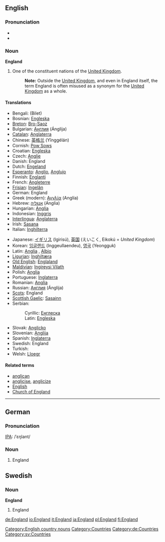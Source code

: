 {{wikipedia}}

==English==
===Pronunciation===
*{{IPA|/ˈɪŋglənd/}}
*{{SAMPA|/"INgl@nd/}}

===Noun===
'''England'''

#One of the constituent nations of the [[United Kingdom]]. 
#:'''Note:''' Outside the [[United Kingdom]], and even in England itself, the term England is often misused as a synonym for the [[United Kingdom]] as a whole.

====Translations====
{{top}}
*Bengali: (Bilet)
*Bosnian: [[Engleska#Bosnian|Engleska]] {{f}}
*[[Breton]]: [[Bro-Saoz]]
*Bulgarian: [[Англия]] (Ánglija) {{f}}
*[[Catalan]]: [[Anglaterra]] {{f}}
*Chinese: [[英格兰]] (Yīnggélán)
*Cornish: [[Pow Sows]]
*Croatian: [[Engleska#Croatian|Engleska]] {{f}}
*Czech: [[Anglie]] {{f}}
*Danish: England
*Dutch: [[Engeland]] {{n}}
*[[Esperanto]]: [[Anglio]], [[Anglujo]]
*Finnish: [[Englanti]]
*French: [[Angleterre]] {{f}}
*[[Frisian]]: [[Ingelân]] {{n}}
*German: England
*Greek (modern): [[Αγγλία]] (Anglía) {{f}}
*Hebrew: [[אנגליה]] (Anglia) {{f}}
*Hungarian: [[Anglia]]
*Indonesian: [[Inggris]]
*[[Interlingua]]: [[Anglaterra]]
*Irish: [[Sasana]] {{m}}
*Italian: [[Inghilterra]] {{f}}
{{mid}}
*Japanese: [[イギリス]] (Igirisú), [[英国]] (えいこく, Eikokú = ''United Kingdom'')
*Korean: [[잉글랜드]] (Inggeullaendeu), [[영국]] (Yeongguk)
*Latin: [[Anglia]] {{f}}, [[Albio]]
*[[Ligurian]]: [[Inghiltæra]]
*[[Old English]]: [[Englaland]] {{n}}
*[[Maldivian]]: [[Ingireysi Vilath]]
*Polish: [[Anglia]] {{f}}
*Portuguese: [[Inglaterra]]
*Romanian: [[Anglia]] {{f}}
*Russian: [[Англия]] (Ánglija) {{f}}
*[[Scots]]: England
*[[Scottish Gaelic]]: [[Sasainn]]
*Serbian:
*:Cyrillic: [[Енглеска#Serbian|Енглеска]] {{f}}
*:Latin: [[Engleska#Serbian|Engleska]] {{f}}
*Slovak: [[Anglicko]]
*Slovenian: [[Anglija]] {{f}}
*Spanish: [[Inglaterra]] {{f}}
*Swedish: England
*Turkish: {{IPAchar|[[İngiltere]]}}
*Welsh: [[Lloegr]] {{f}}
{{bottom}}

====Related terms====
*[[anglican]]
*[[anglicise]], [[anglicize]]
*[[English]]
*[[Church of England]]


----

==German==
===Pronunciation===
[[w:IPA|IPA]]: /ˈɛŋlant/

===Noun===
#England

==Swedish==
===Noun===
'''England'''
#England

[[Category:English country nouns]]
[[Category:Countries]]
[[Category:de:Countries]]
[[Category:sv:Countries]]

[[de:England]]
[[io:England]]
[[it:England]]
[[ja:England]]
[[pl:England]]
[[fi:England]]